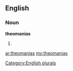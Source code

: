 ==English==

===Noun===
'''theomanias'''

# {{plural of|[[theomania]]}}

[[Category:English plurals]]

[[ar:theomanias]]
[[my:theomanias]]